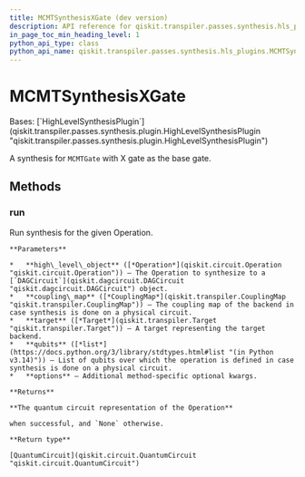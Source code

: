```yaml
---
title: MCMTSynthesisXGate (dev version)
description: API reference for qiskit.transpiler.passes.synthesis.hls_plugins.MCMTSynthesisXGate in the dev version of qiskit
in_page_toc_min_heading_level: 1
python_api_type: class
python_api_name: qiskit.transpiler.passes.synthesis.hls_plugins.MCMTSynthesisXGate
---
```


# MCMTSynthesisXGate

<Class id="qiskit.transpiler.passes.synthesis.hls_plugins.MCMTSynthesisXGate" isDedicatedPage={true} github="https://github.com/Qiskit/qiskit/tree/main/qiskit/transpiler/passes/synthesis/hls_plugins.py#L1624-L1637" signature="qiskit.transpiler.passes.synthesis.hls_plugins.MCMTSynthesisXGate" modifiers="class">
  Bases: [`HighLevelSynthesisPlugin`](qiskit.transpiler.passes.synthesis.plugin.HighLevelSynthesisPlugin "qiskit.transpiler.passes.synthesis.plugin.HighLevelSynthesisPlugin")

  A synthesis for `MCMTGate` with X gate as the base gate.

  ## Methods

  ### run

  <Function id="qiskit.transpiler.passes.synthesis.hls_plugins.MCMTSynthesisXGate.run" github="https://github.com/Qiskit/qiskit/tree/main/qiskit/transpiler/passes/synthesis/hls_plugins.py#L1627-L1637" signature="run(high_level_object, coupling_map=None, target=None, qubits=None, **options)">
    Run synthesis for the given Operation.

    **Parameters**

    *   **high\_level\_object** ([*Operation*](qiskit.circuit.Operation "qiskit.circuit.Operation")) – The Operation to synthesize to a [`DAGCircuit`](qiskit.dagcircuit.DAGCircuit "qiskit.dagcircuit.DAGCircuit") object.
    *   **coupling\_map** ([*CouplingMap*](qiskit.transpiler.CouplingMap "qiskit.transpiler.CouplingMap")) – The coupling map of the backend in case synthesis is done on a physical circuit.
    *   **target** ([*Target*](qiskit.transpiler.Target "qiskit.transpiler.Target")) – A target representing the target backend.
    *   **qubits** ([*list*](https://docs.python.org/3/library/stdtypes.html#list "(in Python v3.14)")) – List of qubits over which the operation is defined in case synthesis is done on a physical circuit.
    *   **options** – Additional method-specific optional kwargs.

    **Returns**

    **The quantum circuit representation of the Operation**

    when successful, and `None` otherwise.

    **Return type**

    [QuantumCircuit](qiskit.circuit.QuantumCircuit "qiskit.circuit.QuantumCircuit")
  </Function>
</Class>

